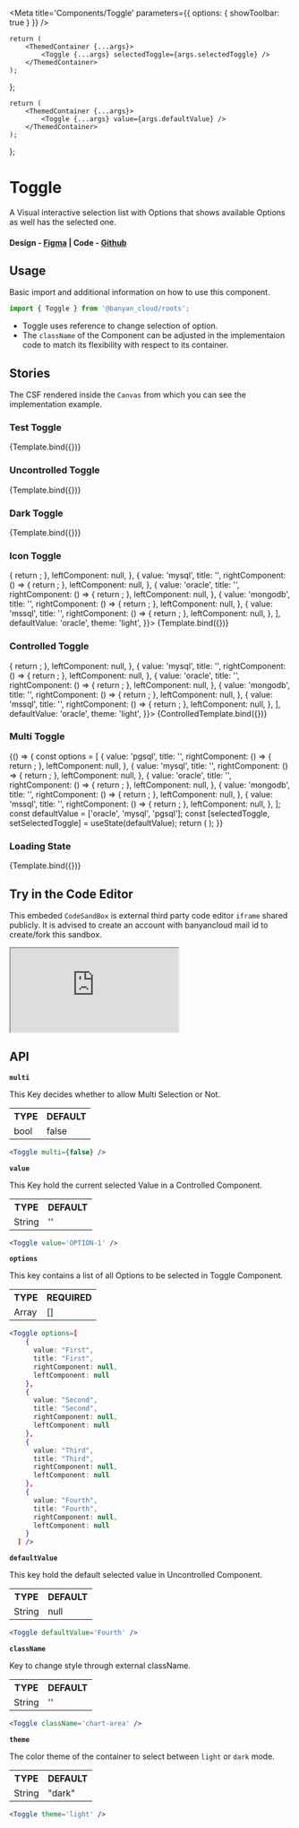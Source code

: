 
<Meta title='Components/Toggle' parameters={{ options: { showToolbar: true } }} />

	return (
		<ThemedContainer {...args}>
			<Toggle {...args} selectedToggle={args.selectedToggle} />
		</ThemedContainer>
	);
};

	return (
		<ThemedContainer {...args}>
			<Toggle {...args} value={args.defaultValue} />
		</ThemedContainer>
	);
};

# Toggle

A Visual interactive selection list with Options that shows available Options as well has the selected one.

#### Design - [Figma](https://www.figma.com/file/e9opoAtQHBo4vFd6u0Co98/Component-Library?node-id=120%3A8220) | Code - [Github](https://github.com/banyandata-cloud/roots/tree/main/components/Toggle)

## Usage

Basic import and additional information on how to use this component.

```js
import { Toggle } from '@banyan_cloud/roots';
```

-   Toggle uses reference to change selection of option.
-   The `className` of the Component can be adjusted in the implementaion code to match its flexibility with respect to its container.

## Stories

The CSF rendered inside the `Canvas` from which you can see the implementation example.

### Test Toggle

<Canvas>
	<Story
		name='Test'
		args={{
			options: [
				{
					value: 'All Controls',
					title: 'All Controls',
					rightComponent: null,
					leftComponent: null,
				},
				{
					value: 'Distinct Controls',
					title: 'Distinct Controls',
					rightComponent: null,
					leftComponent: null,
				},
			],
			theme: 'light',
		}}>
		{Template.bind({})}
	</Story>
</Canvas>

### Uncontrolled Toggle

<Canvas>
	<Story
		name='Uncontrolled'
		args={{
			options: [
				{
					value: 'First',
					title: 'First',
					rightComponent: null,
					leftComponent: null,
				},
				{
					value: 'Second',
					title: 'Second',
					rightComponent: null,
					leftComponent: null,
				},
				{
					value: 'Third',
					title: 'Third',
					rightComponent: null,
					leftComponent: null,
				},
				{
					value: 'Fourth',
					title: 'Fourth',
					rightComponent: null,
					leftComponent: null,
				},
			],
			theme: 'light',
		}}>
		{Template.bind({})}
	</Story>
</Canvas>

### Dark Toggle

<Canvas>
	<Story
		name='Dark Toggle'
		args={{
			options: [
				{
					value: 'First',
					title: 'First',
					rightComponent: null,
					leftComponent: null,
				},
				{
					value: 'Second',
					title: 'Second',
					rightComponent: null,
					leftComponent: null,
				},
				{
					value: 'Third',
					title: 'Third',
					rightComponent: null,
					leftComponent: null,
				},
				{
					value: 'Fourth',
					title: 'Fourth',
					rightComponent: null,
					leftComponent: null,
				},
			],
			theme: 'dark',
		}}>
		{Template.bind({})}
	</Story>
</Canvas>

### Icon Toggle

<Canvas>
	<Story
		name='Icon Toggle'
		args={{
			options: [
				{
					value: 'pgsql',
					title: '',
					rightComponent: () => {
						return <TrashIcon />;
					},
					leftComponent: null,
				},
				{
					value: 'mysql',
					title: '',
					rightComponent: () => {
						return <TrashIcon />;
					},
					leftComponent: null,
				},
				{
					value: 'oracle',
					title: '',
					rightComponent: () => {
						return <TrashIcon />;
					},
					leftComponent: null,
				},
				{
					value: 'mongodb',
					title: '',
					rightComponent: () => {
						return <TrashIcon />;
					},
					leftComponent: null,
				},
				{
					value: 'mssql',
					title: '',
					rightComponent: () => {
						return <TrashIcon />;
					},
					leftComponent: null,
				},
			],
			defaultValue: 'oracle',
			theme: 'light',
		}}>
		{Template.bind({})}
	</Story>
</Canvas>

### Controlled Toggle

<Canvas>
	<Story
		name='Controlled Toggle'
		args={{
			options: [
				{
					value: 'pgsql',
					title: '',
					rightComponent: () => {
						return <TrashIcon />;
					},
					leftComponent: null,
				},
				{
					value: 'mysql',
					title: '',
					rightComponent: () => {
						return <TrashIcon />;
					},
					leftComponent: null,
				},
				{
					value: 'oracle',
					title: '',
					rightComponent: () => {
						return <TrashIcon />;
					},
					leftComponent: null,
				},
				{
					value: 'mongodb',
					title: '',
					rightComponent: () => {
						return <TrashIcon />;
					},
					leftComponent: null,
				},
				{
					value: 'mssql',
					title: '',
					rightComponent: () => {
						return <TrashIcon />;
					},
					leftComponent: null,
				},
			],
			defaultValue: 'oracle',
			theme: 'light',
		}}>
		{ControlledTemplate.bind({})}
	</Story>
</Canvas>

### Multi Toggle

<Canvas>
	<Story name='Multi Toggle'>
		{() => {
			const options = [
				{
					value: 'pgsql',
					title: '',
					rightComponent: () => {
						return <TrashIcon />;
					},
					leftComponent: null,
				},
				{
					value: 'mysql',
					title: '',
					rightComponent: () => {
						return <TrashIcon />;
					},
					leftComponent: null,
				},
				{
					value: 'oracle',
					title: '',
					rightComponent: () => {
						return <TrashIcon />;
					},
					leftComponent: null,
				},
				{
					value: 'mongodb',
					title: '',
					rightComponent: () => {
						return <TrashIcon />;
					},
					leftComponent: null,
				},
				{
					value: 'mssql',
					title: '',
					rightComponent: () => {
						return <TrashIcon />;
					},
					leftComponent: null,
				},
			];
			const defaultValue = ['oracle', 'mysql', 'pgsql'];
			const [selectedToggle, setSelectedToggle] = useState(defaultValue);
			return (
				<ThemedContainer>
					<Toggle
						options={options}
						theme='light'
						defaultValue={defaultValue}
						multi
						value={selectedToggle}
						onChange={setSelectedToggle}
					/>
				</ThemedContainer>
			);
		}}
	</Story>
</Canvas>

### Loading State

<Canvas>
	<Story
		name='Loading State'
		args={{
			options: [
				{
					value: 'First',
					title: 'First',
					rightComponent: null,
					leftComponent: null,
				},
				{
					value: 'Second',
					title: 'Second',
					rightComponent: null,
					leftComponent: null,
				},
				{
					value: 'Third',
					title: 'Third',
					rightComponent: null,
					leftComponent: null,
				},
				{
					value: 'Fourth',
					title: 'Fourth',
					rightComponent: null,
					leftComponent: null,
				},
			],
			loading: true,
			theme: 'light',
		}}>
		{Template.bind({})}
	</Story>
</Canvas>

## Try in the Code Editor

This embeded `CodeSandBox` is external third party code editor `iframe` shared publicly. It is advised to create an account with banyancloud mail id to create/fork this sandbox.

<iframe
	src='https://codesandbox.io/s/broken-cherry-3vhh73?file=/src/App.js'
	style={{ width: '100%', height: 500 }}
	title='xenodochial-moon-5y668f'
	allow='accelerometer; ambient-light-sensor; camera; encrypted-media; geolocation; gyroscope; hid; microphone; midi; payment; usb; vr; xr-spatial-tracking'
	sandbox='allow-forms allow-modals allow-popups allow-presentation allow-same-origin allow-scripts'></iframe>

## API

**`multi`**

This Key decides whether to allow Multi Selection or Not.

<table style={{ width: '100%' }}>
	<tr>
		<th style={{ textAlign: 'left', width: '50%' }}>TYPE</th>
		<th style={{ textAlign: 'left', width: '50%' }}>DEFAULT</th>
	</tr>
	<tr>
		<td>bool</td>
		<td>false</td>
	</tr>
</table>

```jsx
<Toggle multi={false} />
```

**`value`**

This Key hold the current selected Value in a Controlled Component.

<table style={{ width: '100%' }}>
	<tr>
		<th style={{ textAlign: 'left', width: '50%' }}>TYPE</th>
		<th style={{ textAlign: 'left', width: '50%' }}>DEFAULT</th>
	</tr>
	<tr>
		<td>String</td>
		<td>''</td>
	</tr>
</table>

```jsx
<Toggle value='OPTION-1' />
```

**`options`**

This key contains a list of all Options to be selected in Toggle Component.

<table style={{ width: '100%' }}>
	<tr>
		<th style={{ textAlign: 'left', width: '50%' }}>TYPE</th>
		<th style={{ textAlign: 'left', width: '50%' }}>REQUIRED</th>
	</tr>
	<tr>
		<td>Array</td>
		<td>[]</td>
	</tr>
</table>

```jsx
<Toggle options=[
    {
      value: "First",
      title: "First",
      rightComponent: null,
      leftComponent: null
    },
    {
      value: "Second",
      title: "Second",
      rightComponent: null,
      leftComponent: null
    },
    {
      value: "Third",
      title: "Third",
      rightComponent: null,
      leftComponent: null
    },
    {
      value: "Fourth",
      title: "Fourth",
      rightComponent: null,
      leftComponent: null
    }
  ] />
```

**`defaultValue`**

This key hold the default selected value in Uncontrolled Component.

<table style={{ width: '100%' }}>
	<tr>
		<th style={{ textAlign: 'left', width: '50%' }}>TYPE</th>
		<th style={{ textAlign: 'left', width: '50%' }}>DEFAULT</th>
	</tr>
	<tr>
		<td>String</td>
		<td>null</td>
	</tr>
</table>

```jsx
<Toggle defaultValue='Fourth' />
```

**`className`**

Key to change style through external className.

<table style={{ width: '100%' }}>
	<tr>
		<th style={{ textAlign: 'left', width: '50%' }}>TYPE</th>
		<th style={{ textAlign: 'left', width: '50%' }}>DEFAULT</th>
	</tr>
	<tr>
		<td>String</td>
		<td>''</td>
	</tr>
</table>

```jsx
<Toggle className='chart-area' />
```

**`theme`**

The color theme of the container to select between `light` or `dark` mode.

<table style={{ width: '100%' }}>
	<tr>
		<th style={{ textAlign: 'left', width: '50%' }}>TYPE</th>
		<th style={{ textAlign: 'left', width: '50%' }}>DEFAULT</th>
	</tr>
	<tr>
		<td>String</td>
		<td>"dark"</td>
	</tr>
</table>

```jsx
<Toggle theme='light' />
```
